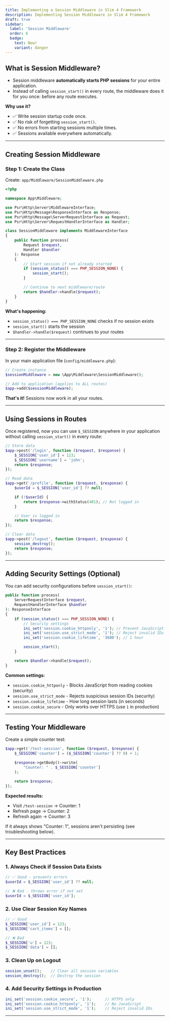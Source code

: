 ```yaml
---
title: Implementing a Session Middleware in Slim 4 Framework
description: Implementing Session Middleware in Slim 4 Framework
draft: true
sidebar:
  label: 'Session Middleware'
  order: 6
  badge:
    text: New!
    variant: danger
---
```


## What is Session Middleware?

- Session middleware **automatically starts PHP sessions** for your entire application.
- Instead of calling `session_start()` in every route, the middleware does it for you once:  before any route executes.

**Why use it?**
- ✅ Write session startup code once.
- ✅ No risk of forgetting `session_start()`.
- ✅ No errors from starting sessions multiple times.
- ✅ Sessions available everywhere automatically.

---

## Creating Session Middleware

### Step 1: Create the Class

Create: `app/Middleware/SessionMiddleware.php`

```php
<?php

namespace App\Middleware;

use Psr\Http\Server\MiddlewareInterface;
use Psr\Http\Message\ResponseInterface as Response;
use Psr\Http\Message\ServerRequestInterface as Request;
use Psr\Http\Server\RequestHandlerInterface as Handler;

class SessionMiddleware implements MiddlewareInterface
{
    public function process(
        Request $request,
        Handler $handler
    ): Response
    {
        // Start session if not already started
        if (session_status() === PHP_SESSION_NONE) {
            session_start();
        }

        // Continue to next middleware/route
        return $handler->handle($request);
    }
}
```

**What's happening:**
- `session_status() === PHP_SESSION_NONE` checks if no session exists
- `session_start()` starts the session
- `$handler->handle($request)` continues to your routes

---

### Step 2: Register the Middleware

In your main application file (`config/middleware.php`):

```php
// Create instance
$sessionMiddleware = new \App\Middleware\SessionMiddleware();

// Add to application (applies to ALL routes)
$app->add($sessionMiddleware);
```

**That's it!** Sessions now work in all your routes.

---

## Using Sessions in Routes

Once registered, now you can use `$_SESSION` anywhere in your application without calling `session_start()` in every route:

```php
// Store data
$app->post('/login', function ($request, $response) {
    $_SESSION['user_id'] = 123;
    $_SESSION['username'] = 'john';
    return $response;
});

// Read data
$app->get('/profile', function ($request, $response) {
    $userId = $_SESSION['user_id'] ?? null;

    if (!$userId) {
        return $response->withStatus(401); // Not logged in
    }

    // User is logged in
    return $response;
});

// Clear data
$app->post('/logout', function ($request, $response) {
    session_destroy();
    return $response;
});
```

---

## Adding Security Settings (Optional)

You can add security configurations before `session_start()`:

```php
public function process(
    ServerRequestInterface $request,
    RequestHandlerInterface $handler
): ResponseInterface
{
    if (session_status() === PHP_SESSION_NONE) {
        // Security settings
        ini_set('session.cookie_httponly', '1'); // Prevent JavaScript access
        ini_set('session.use_strict_mode', '1'); // Reject invalid IDs
        ini_set('session.cookie_lifetime', '3600'); // 1 hour

        session_start();
    }

    return $handler->handle($request);
}
```

**Common settings:**
- `session.cookie_httponly` - Blocks JavaScript from reading cookies (security)
- `session.use_strict_mode` - Rejects suspicious session IDs (security)
- `session.cookie_lifetime` - How long session lasts (in seconds)
- `session.cookie_secure` - Only works over HTTPS (use `1` in production)

---

## Testing Your Middleware

Create a simple counter test:

```php
$app->get('/test-session', function ($request, $response) {
    $_SESSION['counter'] = ($_SESSION['counter'] ?? 0) + 1;

    $response->getBody()->write(
        "Counter: " . $_SESSION['counter']
    );

    return $response;
});
```

**Expected results:**
- Visit `/test-session` → Counter: 1
- Refresh page → Counter: 2
- Refresh again → Counter: 3

If it always shows "Counter: 1", sessions aren't persisting (see troubleshooting below).

---

## Key Best Practices

### 1. Always Check if Session Data Exists

```php
// ✅ Good - prevents errors
$userId = $_SESSION['user_id'] ?? null;

// ❌ Bad - throws error if not set
$userId = $_SESSION['user_id'];
```

### 2. Use Clear Session Key Names

```php
// ✅ Good
$_SESSION['user_id'] = 123;
$_SESSION['cart_items'] = [];

// ❌ Bad
$_SESSION['u'] = 123;
$_SESSION['data'] = [];
```

### 3. Clean Up on Logout

```php
session_unset();    // Clear all session variables
session_destroy();  // Destroy the session
```

### 4. Add Security Settings in Production

```php
ini_set('session.cookie_secure', '1');      // HTTPS only
ini_set('session.cookie_httponly', '1');    // No JavaScript
ini_set('session.use_strict_mode', '1');    // Reject invalid IDs
```

---
